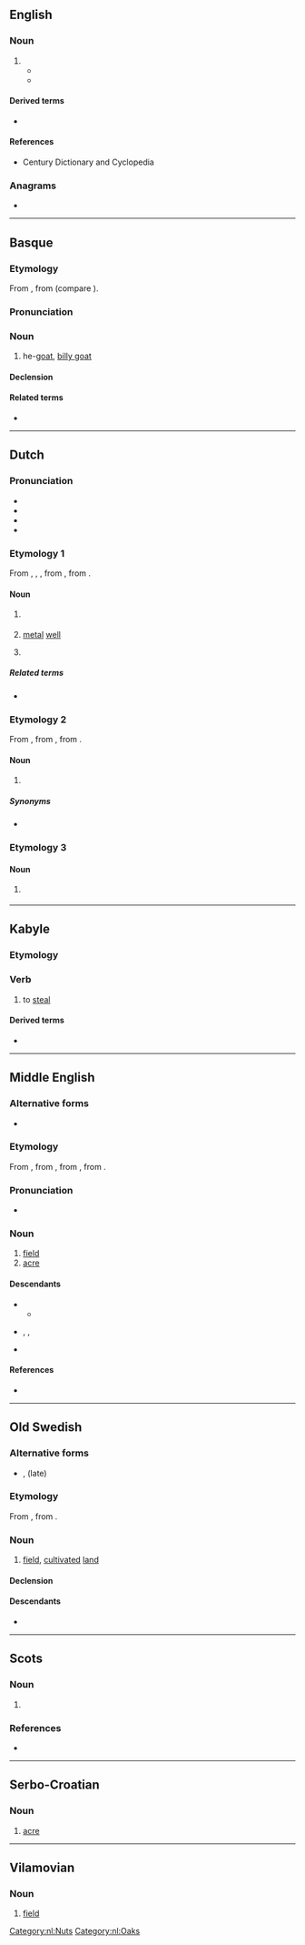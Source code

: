 {{also|Aker|åker}}
==English==

===Noun===
{{en-noun}}

# {{obsolete spelling of|en|acre}}
#* {{quote-book
|en
|year=1858
|year_published='''2006'''
|edition=Digitized
|editor=
|author=Jonathan Brown Bright
|title=The Brights of Suffolk
|chapter=
|url=http://books.google.com/books?id=qi0AAAAAQAAJ&pg=PA127&dq=%22aker%22&hl=en&sa=X&ei=N27LT_KqF-bU2AXco53ZCw&redir_esc=y#v=onepage&q=%22aker%22&f=false
|genre=
|publisher=
|isbn=
|page=127
|passage=… crope of an '''aker''' might have been worth=3 p '''aker''' ...
}}
#* {{quote-book
|en
|year=1859
|year_published='''2009'''
|edition=Digitized
|editor=
|author=New England Historic Genealogical Society
|title=The New England Historical & Genealogical Register
|chapter=
|url=http://books.google.com/books?id=G7k-AAAAYAAJ&pg=PA295&dq=%22aker%22&hl=en&sa=X&ei=N27LT_KqF-bU2AXco53ZCw&redir_esc=y#v=onepage&q=%22aker%22&f=false
|genre=
|publisher=S.G. Drake
|isbn=
|page=295
|passage=That all rates that shall arise upon the Towne shall be layed upon Lands accordinge to every ones p'portion '''aker''' for '''aker''' of howse lotts and '''aker''' for '''aker''' of meddowe both alike on this side and both alike on the other side …
}}

====Derived terms====
* {{l|en|aker-staf}}

====References====
* Century Dictionary and Cyclopedia

===Anagrams===
* {{anagrams|en|a=aekr|KERA|Kear|Kera|Rake|rake|reak}}

----

==Basque==

===Etymology===
From {{inh|eu|euq-pro|*aceŕ}}, from {{m|euq-pro|*ace-||male animal}} (compare {{m|eu|aketz||boar}}).

===Pronunciation===
{{eu-IPA}}

===Noun===
{{eu-noun|an}}

# he-[[goat]], [[billy goat]]

====Declension====
{{eu-decl-anim}}

====Related terms====
* {{l|eu|akelarre}}

{{topics|eu|Goats|Male animals}}

----

==Dutch==

===Pronunciation===
* {{IPA|nl|/ˈaː.kər/}}
* {{audio|nl|Nl-aker.ogg|Audio}}
* {{hyphenation|nl|a|ker}}
* {{rhyme|nl|aːkər}}

===Etymology 1===
From {{inh|nl|dum|aker}}, {{m|dum|eker}}, {{m|dum|haker}}, from {{inh|nl|odt|*aker}}, from {{der|nl|la|aquarium}}.

====Noun====
{{nl-noun|m|akers|akertje}}

# {{lb|nl|Southern Dutch}} {{l|en|bucket}}
#: {{syn|nl|emmer}}
# {{lb|nl|historical}} [[metal]] [[well]] {{l|en|bucket}}
#: {{syn|nl|putemmer}}
# {{lb|nl|dated|Eastern Netherlands}} {{l|en|kettle}}

=====Related terms=====
* {{l|nl|aquarium}}

===Etymology 2===
From {{inh|nl|dum|aker}}, from {{inh|nl|odt|*akaran}}, from {{inh|nl|gem-pro|*akraną}}.

====Noun====
{{nl-noun|m|akers|akertje}}

# {{lb|nl|archaic}} {{l|en|acorn}}

=====Synonyms=====
* {{l|nl|eikel}}

===Etymology 3===

====Noun====
{{nl-noun|m|-s|akertje}}

# {{lb|nl|obsolete}} {{l|en|acre}}

[[Category:nl:Nuts]]
[[Category:nl:Oaks]]

----

==Kabyle==

===Etymology===
{{rfe|kab}}

===Verb===
{{kab-verb|aorist=yaker|pret=yuker|negpret=yukir|cont=yettaker|vn=tukerḍa}}

# to [[steal]]
#: {{ux|kab|Ur '''ukireɣ''' ara yiwet n tɣawsa!|I didn't '''steal''' a single thing!}}

====Derived terms====
* {{l|kab|ttwaker}}

----

==Middle English==

===Alternative forms===
* {{alter|enm|acre}}

===Etymology===
From {{inh|enm|ang|æcer}}, from {{inh|enm|gmw-pro|*ak(k)r}}, from {{inh|enm|gem-pro|*akraz}}, from {{inh|enm|ine-pro|*h₂éǵros}}.

===Pronunciation===
* {{IPA|enm|/ˈaːkər/|/ˈakər/}}

===Noun===
{{enm-noun}}

# [[field]] {{gloss|piece of [[arable]] [[land]]}}
# [[acre]] {{gloss|land measure of 160 rods square (though actually varying in size, both regionally and in time), usually described as 40 rods/1 furlong long and 4 rods wide.}}

====Descendants====
* {{desc|en|acre}}
** {{desc|nb|acre}}
* {{desc|sco|acre}}, {{l|sco|aker}}, {{l|sco|acker}}
* {{desc|yol|aager}}

====References====
* {{R:MED Online|entry=āker|pos=n.(1)|id=MED971}}

----

==Old Swedish==

===Alternative forms===
* {{l|gmq-osw|akker}}, {{l|gmq-osw|aker|āker}} (late)

===Etymology===
From {{inh|gmq-osw|non|akr}}, from {{inh|gmq-osw|gem-pro|*akraz}}.

===Noun===
{{head|gmq-osw|noun|g=m}}

# [[field]], [[cultivate]]d [[land]]

====Declension====
{{gmq-osw-decl-noun-a-m|akr|nom_sg=aker|nom_sg_d=akrin|acc_sg=aker|acc_sg_d=akrin|gen_sg=akers}}

====Descendants====
* {{desc|sv|åker}}

----
==Scots==

===Noun===
{{sco-noun}}

# {{alt form|sco|awkir|from=Shetland}}

===References===
* {{R:DSL|pos=n}}

----

==Serbo-Croatian==

===Noun===
{{sh-noun|g=m}}

# [[acre]]

----

==Vilamovian==

===Noun===
{{wym-noun|m}}

# [[field]] {{gloss|wide, open space used to grow crops}}